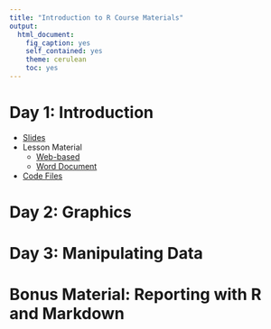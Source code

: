 ```yaml
---
title: "Introduction to R Course Materials"
output:
  html_document:
    fig_caption: yes
    self_contained: yes
    theme: cerulean
    toc: yes
---
```


# Day 1: Introduction

- [Slides](01.Introduction/01.slides.html)
- Lesson Material
    - [Web-based](01.Introduction/01.guide.html)
    - [Word Document](01.Introduction/01.guide.docx)
- [Code Files](01.Introduction/code/Code.html)

# Day 2: Graphics

# Day 3: Manipulating Data

# Bonus Material: Reporting with R and Markdown
